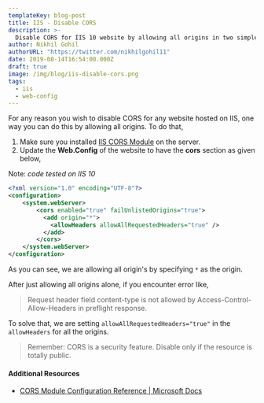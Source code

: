 ```yaml
---
templateKey: blog-post
title: IIS - Disable CORS
description: >-
  Disable CORS for IIS 10 website by allowing all origins in two simple steps.
author: Nikhil Gohil
authorURL: "https://twitter.com/nikhilgohil11"
date: 2019-08-14T16:54:00.000Z
draft: true
image: /img/blog/iis-disable-cors.png
tags:
  - iis
  - web-config
---
```


For any reason you wish to disable CORS for any website hosted on IIS, one way you can do this by allowing all origins.
To do that,

1. Make sure you installed [IIS CORS Module](https://www.iis.net/downloads/microsoft/iis-cors-module) on the server.
2. Update the **Web.Config** of the website to have the **cors** section as given below,

Note: _code tested on IIS 10_

```xml
<?xml version="1.0" encoding="UTF-8"?>
<configuration>
    <system.webServer>
        <cors enabled="true" failUnlistedOrigins="true">
          <add origin="*">
            <allowHeaders allowAllRequestedHeaders="true" />
          </add>
        </cors>
    </system.webServer>
</configuration>
```

As you can see, we are allowing all origin's by specifying `*` as the origin.

After just allowing all origins alone, if you encounter error like,

> Request header field content-type is not allowed by Access-Control-Allow-Headers in preflight response.

To solve that, we are setting `allowAllRequestedHeaders="true"` in the `allowHeaders` for all the origins.

> Remember: CORS is a security feature. Disable only if the resource is totally public.

#### Additional Resources

- [CORS Module Configuration Reference | Microsoft Docs](https://docs.microsoft.com/en-us/iis/extensions/cors-module/cors-module-configuration-reference#cors-configuration)
